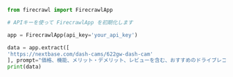 ```python Python
from firecrawl import FirecrawlApp

# APIキーを使って FirecrawlApp を初期化します

app = FirecrawlApp(api_key='your_api_key')

data = app.extract([
'https://nextbase.com/dash-cams/622gw-dash-cam'
], prompt="価格、機能、メリット・デメリット、レビューを含む、おすすめのドライブレコーダーに関する詳細を抽出してください。", enable_web_search=True)
print(data)
```
